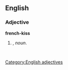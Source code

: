 ==English==

===Adjective===
'''french-kiss'''

# {{form of|Attributive form|[[french kiss]]|nodot=1}}, ''noun''.
#: ''&nbsp;''

[[Category:English adjectives]]